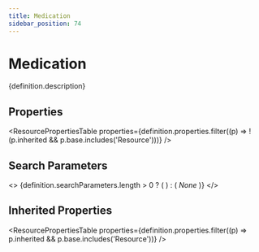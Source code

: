 ```yaml
---
title: Medication
sidebar_position: 74
---
```



# Medication

<p>{definition.description}</p>

## Properties

<ResourcePropertiesTable properties={definition.properties.filter((p) => !(p.inherited && p.base.includes('Resource')))} />

## Search Parameters

<>
  {definition.searchParameters.length > 0 ? (
    <SearchParamsTable searchParams={definition.searchParameters} />
  ) : (
    <em>None</em>
  )}
</>

## Inherited Properties

<ResourcePropertiesTable properties={definition.properties.filter((p) => p.inherited && p.base.includes('Resource'))} />


